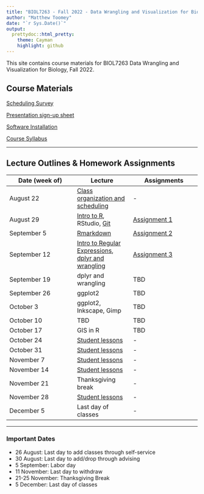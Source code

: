 ---
title: "BIOL7263 - Fall 2022 - Data Wrangling and Visualization for Biology"
author: "Matthew Toomey"
date: "`r Sys.Date()`"
output:
  prettydoc::html_pretty:
    theme: Cayman
    highlight: github
---

This site contains course materials for BIOL7263 Data Wrangling and Visualization for Biology, Fall 2022.

## Course Materials

[Scheduling Survey](https://forms.gle/CUaDDMa7enTy3YL59)

[Presentation sign-up sheet](https://docs.google.com/spreadsheets/d/1iSrRPsjxpzHALhK4eL7URGmOxW1vBUWvOam4CoJK8ss/edit?usp=sharing)

[Software Installation](CourseMaterials/InstallationInstructions.html)

[Course Syllabus](CourseMaterials/CourseSyllabus.html)   

___

## Lecture Outlines & Homework Assignments

Date (week of)  | Lecture | Assignments
------------- |----------- | -------------
August 22  | [Class organization and scheduling](https://forms.gle/CUaDDMa7enTy3YL59) | -  
August 29  | [Intro to R](Lectures/Lesson2a.html), RStudio, [Git](Lectures/Lesson2.html) | [Assignment 1](Assignments/Assignment1.html)  
September 5  | [Rmarkdown](Lectures/Lesson3.html) | [Assignment 2](Assignments/Assignment2.html)  
September 12  | [Intro to Regular Expressions](Lectures/Lesson4.html), [dplyr and wrangling](Lectures/Lesson5.html) | [Assignment 3](Assignments/Assignment3.html) 
September 19  | dplyr and wrangling| TBD  
September 26  | ggplot2 | TBD  
October 3  | ggplot2, Inkscape, Gimp | TBD  
October 10  | TBD | TBD  
October 17  | GIS in R | TBD  
October 24  | [Student lessons](https://docs.google.com/spreadsheets/d/1iSrRPsjxpzHALhK4eL7URGmOxW1vBUWvOam4CoJK8ss/edit?usp=sharing) | -
October 31  | [Student lessons](https://docs.google.com/spreadsheets/d/1iSrRPsjxpzHALhK4eL7URGmOxW1vBUWvOam4CoJK8ss/edit?usp=sharing) | -  
November 7  | [Student lessons](https://docs.google.com/spreadsheets/d/1iSrRPsjxpzHALhK4eL7URGmOxW1vBUWvOam4CoJK8ss/edit?usp=sharing) | -  
November 14  | [Student lessons](https://docs.google.com/spreadsheets/d/1iSrRPsjxpzHALhK4eL7URGmOxW1vBUWvOam4CoJK8ss/edit?usp=sharing) | -  
November 21  | Thanksgiving break | -  
November 28  | [Student lessons](https://docs.google.com/spreadsheets/d/1iSrRPsjxpzHALhK4eL7URGmOxW1vBUWvOam4CoJK8ss/edit?usp=sharing) | -  
December 5  | Last day of classes | -  

___

### Important Dates
- 26 August: Last day to add classes through self-service
- 30 August: Last day to add/drop through advising
- 5 September: Labor day
- 11 November: Last day to withdraw
- 21-25 November: Thanksgiving Break
- 5 December: Last day of classes


